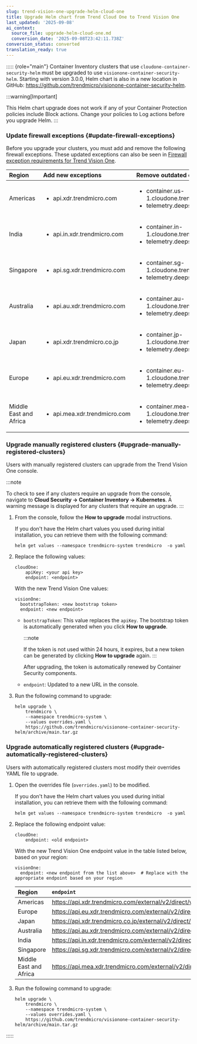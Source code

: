 ```yaml
---
slug: trend-vision-one-upgrade-helm-cloud-one
title: Upgrade Helm chart from Trend Cloud One to Trend Vision One
last_updated: '2025-09-08'
ai_context:
  source_file: upgrade-helm-cloud-one.md
  conversion_date: '2025-09-08T23:42:11.738Z'
conversion_status: converted
translation_ready: true
---
```


::::: {role="main"}
Container Inventory clusters that use `cloudone-container-security-helm` must be upgraded to use `visionone-container-security-helm`. Starting with version 3.0.0, Helm chart is also in a new location in GitHub: <https://github.com/trendmicro/visionone-container-security-helm>.

:::warning[Important]

This Helm chart upgrade does not work if any of your Container Protection policies include Block actions. Change your policies to Log actions before you upgrade Helm.
:::

### Update firewall exceptions {#update-firewall-exceptions}

Before you upgrade your clusters, you must add and remove the following firewall exceptions. These updated exceptions can also be seen in [Firewall exception requirements for Trend Vision One](firewall-exception-requirements-for.mdx).

<table style="width:99%;">
<colgroup>
<col style="width: 33%" />
<col style="width: 33%" />
<col style="width: 33%" />
</colgroup>
<thead style="text-align: left;">
<tr>
<th>Region</th>
<th>Add new exceptions</th>
<th>Remove outdated exceptions</th>
</tr>
</thead>
<tbody style="text-align: left;">
<tr>
<td>Americas</td>
<td><ul>
<li>api.xdr.trendmicro.com</li>
</ul></td>
<td><ul>
<li>container.us-1.cloudone.trendmicro.com</li>
<li>telemetry.deepsecurity.trendmicro.com</li>
</ul></td>
</tr>
<tr>
<td>India</td>
<td><ul>
<li>api.in.xdr.trendmicro.com</li>
</ul></td>
<td><ul>
<li>container.in-1.cloudone.trendmicro.com</li>
<li>telemetry.deepsecurity.trendmicro.com</li>
</ul></td>
</tr>
<tr>
<td>Singapore</td>
<td><ul>
<li>api.sg.xdr.trendmicro.com</li>
</ul></td>
<td><ul>
<li>container.sg-1.cloudone.trendmicro.com</li>
<li>telemetry.deepsecurity.trendmicro.com</li>
</ul></td>
</tr>
<tr>
<td>Australia</td>
<td><ul>
<li>api.au.xdr.trendmicro.com</li>
</ul></td>
<td><ul>
<li>container.au-1.cloudone.trendmicro.com</li>
<li>telemetry.deepsecurity.trendmicro.com</li>
</ul></td>
</tr>
<tr>
<td>Japan</td>
<td><ul>
<li>api.xdr.trendmicro.co.jp</li>
</ul></td>
<td><ul>
<li>container.jp-1.cloudone.trendmicro.com</li>
<li>telemetry.deepsecurity.trendmicro.com</li>
</ul></td>
</tr>
<tr>
<td>Europe</td>
<td><ul>
<li>api.eu.xdr.trendmicro.com</li>
</ul></td>
<td><ul>
<li>container.eu-1.cloudone.trendmicro.com</li>
<li>telemetry.deepsecurity.trendmicro.com</li>
</ul></td>
</tr>
<tr>
<td>Middle East and Africa</td>
<td><ul>
<li>api.mea.xdr.trendmicro.com</li>
</ul></td>
<td><ul>
<li>container.mea-1.cloudone.trendmicro.com</li>
<li>telemetry.deepsecurity.trendmicro.com</li>
</ul></td>
</tr>
</tbody>
</table>

### Upgrade manually registered clusters {#upgrade-manually-registered-clusters}

Users with manually registered clusters can upgrade from the Trend Vision One console.

:::note

To check to see if any clusters require an upgrade from the console, navigate to **Cloud Security → Container Inventory → Kubernetes**. A warning message is displayed for any clusters that require an upgrade.
:::

1.  From the console, follow the **How to upgrade** modal instructions.

    If you don't have the Helm chart values you used during initial installation, you can retrieve them with the following command:

    ``` codeblock
    helm get values --namespace trendmicro-system trendmicro  -o yaml
    ```

2.  Replace the following values:

    ``` codeblock
    cloudOne:
        apiKey: <your api key>
        endpoint: <endpoint>
    ```

    With the new Trend Vision One values:

    ``` codeblock
    visionOne:
      bootstrapToken: <new bootstrap token>
      endpoint: <new endpoint>
    ```

    - `bootstrapToken`: This value replaces the `apiKey`. The bootstrap token is automatically generated when you click **How to upgrade**.

      :::note

      If the token is not used within 24 hours, it expires, but a new token can be generated by clicking **How to upgrade** again.
      :::

      After upgrading, the token is automatically renewed by Container Security components.
    - `endpoint`: Updated to a new URL in the console.

3.  Run the following command to upgrade:

    ``` codeblock
    helm upgrade \
        trendmicro \
        --namespace trendmicro-system \
        --values overrides.yaml \
        https://github.com/trendmicro/visionone-container-security-helm/archive/main.tar.gz
    ```

### Upgrade automatically registered clusters {#upgrade-automatically-registered-clusters}

Users with automatically registered clusters most modify their overrides YAML file to upgrade.

1.  Open the overrides file (`overrides.yaml`) to be modified.

    If you don't have the Helm chart values you used during initial installation, you can retrieve them with the following command:

    ``` codeblock
    helm get values --namespace trendmicro-system trendmicro  -o yaml
    ```

2.  Replace the following endpoint value:

    ``` codeblock
    cloudOne:
        endpoint: <old endpoint>
    ```

    With the new Trend Vision One endpoint value in the table listed below, based on your region:

    ``` codeblock
    visionOne:
      endpoint: <new endpoint from the list above>  # Replace with the appropriate endpoint based on your region
    ```

    <table>
    <colgroup>
    <col style="width: 25%" />
    <col style="width: 75%" />
    </colgroup>
    <thead style="text-align: left;">
    <tr>
    <th>Region</th>
    <th><code>endpoint</code></th>
    </tr>
    </thead>
    <tbody style="text-align: left;">
    <tr>
    <td>Americas</td>
    <td><a href="https://api.xdr.trendmicro.com/external/v2/direct/vcs/external/vcs">https://api.xdr.trendmicro.com/external/v2/direct/vcs/external/vcs</a></td>
    </tr>
    <tr>
    <td>Europe</td>
    <td><a href="https://api.eu.xdr.trendmicro.com/external/v2/direct/vcs/external/vcs">https://api.eu.xdr.trendmicro.com/external/v2/direct/vcs/external/vcs</a></td>
    </tr>
    <tr>
    <td>Japan</td>
    <td><a href="https://api.xdr.trendmicro.co.jp/external/v2/direct/vcs/external/vcs">https://api.xdr.trendmicro.co.jp/external/v2/direct/vcs/external/vcs</a></td>
    </tr>
    <tr>
    <td>Australia</td>
    <td><a href="https://api.au.xdr.trendmicro.com/external/v2/direct/vcs/external/vcs">https://api.au.xdr.trendmicro.com/external/v2/direct/vcs/external/vcs</a></td>
    </tr>
    <tr>
    <td>India</td>
    <td><a href="https://api.in.xdr.trendmicro.com/external/v2/direct/vcs/external/vcs">https://api.in.xdr.trendmicro.com/external/v2/direct/vcs/external/vcs</a></td>
    </tr>
    <tr>
    <td>Singapore</td>
    <td><a href="https://api.sg.xdr.trendmicro.com/external/v2/direct/vcs/external/vcs">https://api.sg.xdr.trendmicro.com/external/v2/direct/vcs/external/vcs</a></td>
    </tr>
    <tr>
    <td>Middle East and Africa</td>
    <td><a href="https://api.mea.xdr.trendmicro.com/external/v2/direct/vcs/external/vcs">https://api.mea.xdr.trendmicro.com/external/v2/direct/vcs/external/vcs</a></td>
    </tr>
    </tbody>
    </table>

3.  Run the following command to upgrade:

    ``` codeblock
    helm upgrade \
        trendmicro \
        --namespace trendmicro-system \
        --values overrides.yaml \
        https://github.com/trendmicro/visionone-container-security-helm/archive/main.tar.gz
    ```
:::::
